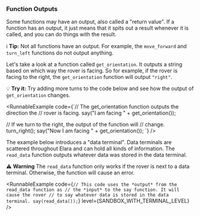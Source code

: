 

### Function Outputs

<YoutubeVideo embedId="9unIOhA-ALM" />

Some functions may have an output, also called a "return value". If a
function has an output, it just means that it spits out a result whenever
it is called, and you can do things with the result.

ℹ️ **Tip:** Not all functions have an output. For example, the `move_forward` and
`turn_left` functions do not output anything.

Let's take a look at a function called `get_orientation`. It outputs a string
based on which way the rover is facing. So for example, if the rover is facing to the
right, the `get_orientation` function will output `"right"`.

💡 **Try it:** Try adding more turns to the code below and see how the output
of `get_orientation` changes.

<RunnableExample
  code={`// The get_orientation function outputs the direction the
// rover is facing.
say("I am facing " + get_orientation());

// If we turn to the right, the output of the function will
// change.
turn_right();
say("Now I am facing " + get_orientation());
`}
/>

The example below introduces a "data terminal". Data terminals are scattered throughout
Elara and can hold all kinds of information. The `read_data` function outputs whatever
data was stored in the data terminal.

⚠️ **Warning** The `read_data` function only works if the rover is next to a data
terminal. Otherwise, the function will cause an error.

<RunnableExample
  code={`// This code uses the *output* from the read_data function as
// the *input* to the say function. It will cause the rover
// to say whatever data is stored in the data terminal.
say(read_data());`}
  level={SANDBOX_WITH_TERMINAL_LEVEL}
/>
